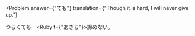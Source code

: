 
<Problem
  answer={"ても"}
  translation={"Though it is hard, I will never give up."}
>
  つらく<Hide>ても</Hide>　<Ruby t={"あきら"}>諦</Ruby>めない。
</Problem>